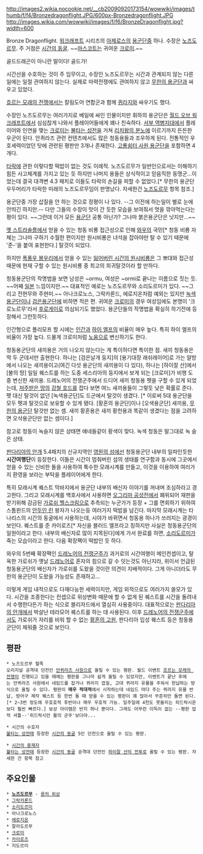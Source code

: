 http://images2.wikia.nocookie.net/__cb20090920173154/wowwiki/images/thumb/f/f4/Bronzedragonflight.JPG/600px-Bronzedragonflight.JPG
http://images.wikia.com/wowwiki/images/f/f6/BronzeDragonflight.jpg?width=600

Bronze Dragonflight. [[워크래프트]] 시리즈의 [[아제로스]]의 [[용군단]]중 하나. 수장은 [[노즈도르무]]. 주 거점은 [[시간의 동굴]]. ~~[[마스코트]]는 귀여운 [[크로미]].~~ 

골드드래곤이 아니란 말이다! 골드가!

시간선을 수호하는 것이 주 임무이고, 수장인 노즈도르무는 시간과 관계되지 않는 다른 일에는 일절 관여하지 않는다. 실제로 마력전쟁에도 관여하지 않고 [[무한의 용군단]]과 싸우고 있었다.

[[흐르는 모래의 전쟁]]에서는 칼림도어 연합군과 함께 [[퀴라지]]와 싸우기도 했다. 

수장인 노즈도르무는 여러가지로 베일에 싸인 인물이지만 휘하의 용군단은 [[월드 오브 워크래프트]]에서 심심찮게 나와서 플레이어들에게 꽤나 친숙하다. [[서부 역병지대]]에서 플레이어와 인연을 맺는 [[크로미]]는 [[불타는 성전]]을 거쳐 [[리치왕의 분노]]에 이르기까지 든든한 우군이 된다. 안퀴라즈 관련 컨텐츠에서도 많은 청동용들과 조우하게 된다. 전통적인 우호세력이었던 탓에 관련된 평판만 3개나 존재한다. [[고룡쉼터 사원 용군단]]을 포함하면 4개다.

[[타락]]에 관한 이렇다할 떡밥이 없는 것도 이례적. 노즈도르무가 일반인으로서는 이해하기 힘든 사고체계를 가지고 있는 듯 하지만 나머지 용들은 상식적이고 믿음직한 동맹군...이었는데 결국 대격변 4.3 패치로 이들도 타락의 손길을 피할 수 없었다.[* 무한의 용군단 우두머리가 타락한 미래의 노즈도르무임이 판명났다. 자세한건 [[노즈도르무]] 항목 참조.]

용군단중 가장 삽질을 안 하는 것으로 정평이 나 있다. --그 이전에 하는일이 별로 눈에 안띄긴 하지만.-- 다만 그들의 수장이 맛이 간 듯한 모습을 보여줘서 멋을 깎아먹는다는 평이 있다. ~~그런데 이거 모든 [[용군단]] 공통 아닌가? 그나마 붉은용군단은 낫지만...~~

[[옛 스트라솔름]]에서 얻을 수 있는 청동 비룡  접근성으로 인해 [[와우]]의 국민[* 청동 비룡 자체는 그나마 구하기 수월한 편이지만 원시비룡은 녀석을 잡아야만 탈 수 있기 때문에 '준-'을 붙여 표현한다.] 탈것이 되었다.

하지만 [[폭풍우 봉우리]]에서 얻을 수 있는 [[잃어버린 시간의 원시비룡]]은 그 뽀대와 접근성 때문에 현재 구할 수 있는 원시비룡 중 최고의 희귀탈것이라 할 만하다.

청동용군단의 작명법을 보면 남성은 ~ormu, 여성은 ~ormi로 끝나는 이름으로 짓는 듯. ~~어째 [[일본]] 느낌이지만.~~ 대표적인 예로는 노즈도르무와 소리도르미가 있다. ~~그리고 전현무와 주현미.~~ 아나크로노스, 그락카론드, 에로지온처럼 예외는 있지만 [[녹색용군단]]이나 [[검은용군단]]에 비하면 적은 편. 귀여운 [[크로미]]의 경우 여성임에도 본명이 '크로노르무'라서 [[후로게이]]로 의심되기도 했었다. 용군단들의 작명법을 확실히 하기전에 등장해서 그런듯하다.

인간형으로 폴리모프 할 시에는 [[인간]]과 [[하이 엘프]]의 비율이 매우 높다. 특히 하이 엘프의 비율이 가장 높다. 드물게 크로미처럼 [[노움]]으로 변신하기도 한다.

청동용군단의 새끼용은 거의 나오지 않는다는 게 특이하다면 특이한 점. 새끼 청동용은 딱 두 군데서만 출현한다. 하나는 [검은날개 둥지]의 [용기대장 래쉬레이어]로 가는 알방에서 나오는 새끼용이고(여긴 다섯 용군단의 새끼용이 다 있다), 하나는 [하이잘 산]에서 [불의 땅] 일일 퀘스트를 하는 도중 세스리아의 둥지에서 보게 되는 [크로미]가 비행 도중 변신한 새끼용. 드레노어의 전쟁군주에서 드디어 새끼 청동용 펫을 구할 수 있게 되었는데, [[저주받은 땅]]의 [[강철 호드]]를 잡다 보면 여느 새끼용들이 그렇듯 낮은 확률로 준다. 펫 대신 탈것이 없던 [녹색용군단]도 드군에서 탈것이 생겼다. [* 이로써 5대 용군단을 모두 펫과 탈것으로 보유할 수 있게 됐다. [황혼의 용군단]이나 [오색용군단] 새끼용, [[무한의 용군단]] 탈것만 없는 셈. 새끼 황혼용은 새끼 황천용과 똑같이 생겼다는 점을 고려하면 오삭용군단만 없는 셈이다.]

참고로 청동이 녹슬지 않은 상태면 얘네들같이 황색이 맞다. 녹색 청동은 말그대로 녹 슬은 상태.

[[판다리아의 안개]] 5.4패치의 신규지역인 [[영원의 섬]]에선 청동용군단 내부의 일파인듯한 '''시간여행단'''이 등장한다. 이들은 시간이 멈춰버린 섬의 생태를 연구함과 동시에 그곳에서 얻을 수 있는 신비한 돌을 사용하여 툭수한 모래시계를 만들고, 이것을 이용하여 여러가지 환영을 보라는 부탁을 플레이어에게 한다. 

특히 모래시계 퀘스트 막바지에서 용군단 내부의 배신자 이야기를 꺼내며 조심하라고 경고한다. 그리고 모래시계를 백호사에서 사용하면 [[오그리마 공성전]]에서 폐위되어 재판을 받기위해 감금된 [[가로쉬 헬스크림]]으로 추측되는 누군가가 등장 + 그를 면회하기 위하여 스톰윈드의 [[안두인 린]] 왕자가 나오는등 여러가지 떡밥을 남긴다. 마지막 모래시계는 타나리스의 시간의 동굴에서 사용하는데, 시야가 바뀌면서 청동용 하나가 쓰러지는 광경이 보인다. 퀘스트를 준 카이로즈[* 자신을 블러드 엘프라고 칭하지만 사실은 청동용군단의 일원이라고 한다. 내부의 배신자로 많이 지목된다]에게 가서 완료를 하면, [[소리도르미]]가 죽는 모습이라고 한다. 다음 확장팩이 떡밥인 듯 하다.

와우의 5번째 확장팩인 [[드레노어의 전쟁군주]]가 과거로의 시간여행이 메인컨셉이고, 탈옥한 가로쉬가 옛날 [[드레노어]]로 혼자의 힘으로 갈 수 잇는것도 아닌지라, 위이서 언급된 청동용군단의 배신자가 가로쉬를 도왔을 것이란 의견이 지배적이다. 그게 아니더라도 무한의 용군단이 도왔을 가능성도 존재하고...

이렇게 게임 내적으로도 다재다능한 세력이지만, 게임 외적으로도 여러가지 쓸모가 있다. 시간을 조종한다는 컨셉으로 위상변화 때문에 할 수 없게 된 퀘스트를 시간을 돌려내서 수행한다든가 하는 식으로 블리자드에서 열심히 사용중이다. 대표적으로는 [[판다리아의 안개]]에서 박살난 테라모어 퀘스트를 하는 데 사용된다. 이후 [[드레노어의 전쟁군주]]에서도 가로쉬가 자리를 비워 할 수 없는 [[황혼의 고원]], 판다리아 입성 퀘스트 등은 청동용군단이 체워줄 것으로 보인다.

== 평판 ==
 * 노즈도르무 혈족
 오리지널 공격대 던전인 [[안퀴라즈 사원]]으로 올릴 수 있는 평판. 월드 이벤트 [[흐르는 모래의 전쟁]]이 진행되고 있을 때에는 평판을 그나마 쉽게 올릴 수 있었지만, 이벤트가 끝난 후에는 안퀴라즈 사원에서 네임드를 잡거나 퀴라지 껍질, 고대 퀴라지 유물을 주워서 헌납하는 방식으로 올릴 수 있다. 평판이 '''매우 적대적'''에서 시작하는데 네임드 마다 주는 퀴라지 유물 반납, 방어구 제작 퀘스트 등 한번 돌 때 얻을 수 있는 평판이 꽤 많아서 꾸준히만 돌면 된다.[* 2~3번 정도에 우호호적 후반이나 매우 우호적 가능. 일주일에 4천도 못올리는 히드락시온보다 훨씬 빠르다.] 보상 아이템은 반지 하나 뿐이다. 그래도 아무런 이득이 없는 --평판 업적 셔틀--'히드락시안 물의 군주'보다야...

 * 시간의 수호자
 [[불타는 성전]]때 등장한 [[시간의 동굴]] 5인 던전으로 올릴 수 있는 평판.

 * [[시간의 중재자]]
 [[불타는 성전]]때 등장한 [[시간의 동굴]] 공격대 던전인 [[하이잘 산의 전투]]로 올릴 수 있는 평판. 자세한 건 항목 참고



== 주요인물 ==
 * '''[[노즈도르무]]''' - [[용의 위상]]
 * [[그락카론드]]
 * [[소리도르미]]
 * 아나크로노스
 * [[에로지온]]
 * 잘라도르무
 * [[크로미]]
 * [[카이로즈]]
 * 지도르미
